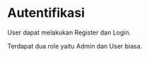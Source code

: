 # Autentifikasi

User dapat melakukan Register dan Login.


Terdapat dua role yaitu Admin dan User biasa.
